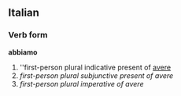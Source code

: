 ==Italian==
===Verb form===
'''abbiamo'''

# ''first-person plural indicative present of [[avere]]
# ''first-person plural subjunctive present of avere''
# ''first-person plural imperative of avere''